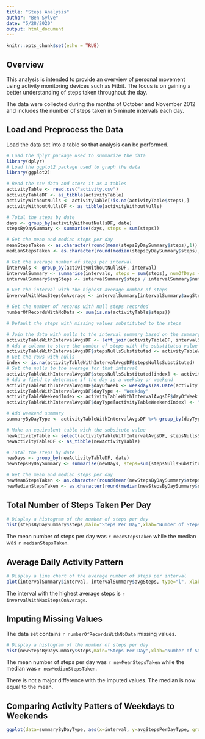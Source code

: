 ```yaml
---
title: "Steps Analysis"
author: "Ben Sylve"
date: "5/28/2020"
output: html_document
---
```


```r
knitr::opts_chunk$set(echo = TRUE)
```

## Overview

This analysis is intended to provide an overview of personal movement using activity monitoring devices such as Fitbit. The focus is on gaining a better understanding of steps taken throughout the day.

The data were collected during the months of October and November 2012 and includes the number of steps taken in 5 minute intervals each day.

## Load and Preprocess the Data

Load the data set into a table so that analysis can be performed.

```r
# Load the dplyr package used to summarize the data
library(dplyr)
# Load the ggplot2 package used to graph the data
library(ggplot2)

# Read the csv data and store it as a tables
activityTable <- read.csv("activity.csv")
activityTableDF <- as_tibble(activityTable)
activityWithoutNulls <- activityTable[!is.na(activityTable$steps),]
activityWithoutNullsDF <- as_tibble(activityWithoutNulls)

# Total the steps by date
days <- group_by(activityWithoutNullsDF, date)
stepsByDaySummary <- summarise(days, steps = sum(steps))

# Get the mean and median steps per day
meanStepsTaken <- as.character(round(mean(stepsByDaySummary$steps),1))
medianStepsTaken <- as.character(round(median(stepsByDaySummary$steps),1))

# Get the average number of steps per interval
intervals <- group_by(activityWithoutNullsDF, interval)
intervalSummary <- summarise(intervals, steps = sum(steps), numOfDays = n_distinct(date))
intervalSummary$avgSteps <- intervalSummary$steps / intervalSummary$numOfDays

# Get the interval with the highest average number of steps
invervalWithMaxStepsOnAverage <- intervalSummary[intervalSummary$avgSteps == max(intervalSummary$avgSteps),]$interval

# Get the number of records with null steps recorded
numberOfRecordsWithNoData <- sum(is.na(activityTable$steps))

# Default the steps with missing values substituted to the steps

# Join the data with nulls to the interval summary based on the summary by interval
activityTableWithIntervalAvgsDF <- left_join(activityTableDF, intervalSummary, by = "interval")
# Add a column to store the number of steps with the substituted value for nulls
activityTableWithIntervalAvgsDF$stepsNullsSubstituted <- activityTableWithIntervalAvgsDF$steps.x
# Get the rows with nulls
index <- is.na(activityTableWithIntervalAvgsDF$stepsNullsSubstituted)
# Set the nulls to the average for that interval
activityTableWithIntervalAvgsDF$stepsNullsSubstituted[index] <- activityTableWithIntervalAvgsDF$avgSteps
# Add a field to determine if the day is a weekday or weekend
activityTableWithIntervalAvgsDF$dayOfWeek <- weekdays(as.Date(activityTableWithIntervalAvgsDF$date))
activityTableWithIntervalAvgsDF$dayType <- "Weekday"
activityTableWeekendIndex <- activityTableWithIntervalAvgsDF$dayOfWeek == "Saturday" | activityTableWithIntervalAvgsDF$dayOfWeek == "Sunday"
activityTableWithIntervalAvgsDF$dayType[activityTableWeekendIndex] <- "Weekend"

# Add weekend summary
summaryByDayType <- activityTableWithIntervalAvgsDF %>% group_by(dayType, interval) %>% summarize(avgStepsPerDayType = mean(stepsNullsSubstituted, na.rm=TRUE))

# Make an equivalent table with the subsitute value
newActivityTable <- select(activityTableWithIntervalAvgsDF, stepsNullsSubstituted, date, interval)
newActivityTableDF <- as_tibble(newActivityTable)

# Total the steps by date
newDays <- group_by(newActivityTableDF, date)
newStepsByDaySummary <- summarise(newDays, steps=sum(stepsNullsSubstituted))

# Get the mean and median steps per day
newMeanStepsTaken <- as.character(round(mean(newStepsByDaySummary$steps),1))
newMedianStepsTaken <- as.character(round(median(newStepsByDaySummary$steps),1))
```

## Total Number of Steps Taken Per Day

```r
# Display a histogram of the number of steps per day
hist(stepsByDaySummary$steps,main="Steps Per Day",xlab="Number of Steps",col="blue")
```

The mean number of steps per day was `r meanStepsTaken` while the median was `r medianStepsTaken`.

## Average Daily Activity Pattern

```r
# Display a line chart of the average number of steps per interval
plot(intervalSummary$interval, intervalSummary$avgSteps, type="l", xlab="Interval", ylab="Avg. Number of Steps", main="Average Number of Steps Per Interval")
```

The interval with the highest average steps is `r invervalWithMaxStepsOnAverage`.

## Imputing Missing Values

The data set contains `r numberOfRecordsWithNoData` missing values.

```r
# Display a histogram of the number of steps per day
hist(newStepsByDaySummary$steps,main="Steps Per Day",xlab="Number of Steps",col="blue")
```

The mean number of steps per day was `r newMeanStepsTaken` while the median was `r newMedianStepsTaken`.

There is not a major difference with the imputed values. The median is now equal to the mean.

## Comparing Activity Patters of Weekdays to Weekends

```r
ggplot(data=summaryByDayType, aes(x=interval, y=avgStepsPerDayType, group=1)) + geom_line() + geom_point() + facet_wrap(~ dayType) + labs(y="Average Steps per Day", x="Interval")
```